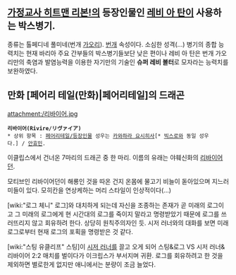 == [[가정교사 히트맨 리본!]]의 등장인물인 [[레비 아 탄]]이 사용하는 박스병기. ==

종류는 톨페디네 풀미네(번개 [[가오리]]). [[번개]] 속성이다. 소심한 성격(...)
병기의 종합 능력치는 현재 바리아 주요 간부들의 박스병기들보단 낮은 편이나 레비 아 탄은 번개 가오리만의 축염과 발염능력을 이용한 자기만의 기술인 '''슈퍼 레비 볼터'''로 모자라는 능력치를 보완하였다.

== 만화 [페어리 테일(만화)|페어리테일]의 드래곤 ==


attachment:/리바이어.jpg
 '''리바이어(Rivire/リヴァイア)'''
 * 상위 항목 : [[페어리테일/등장인물]] 성우는 [[카와하라 요시히사]][* [[빅스로]]와 동일 성우다.] / [[안효민]].
이클립스에서 건너온 7마리의 드래곤 중 한 마리. 이름의 유래는 야훼신화의 [[리바이어던]].

모티브인 리바이어던이 해룡인 것을 따온 건지 온몸에 물고기 비늘이 돋아있으며 지느러미들이 있다. 모히칸을 연상케하는 머리 스타일이 인상적이다(...)

[wiki:"로그 체니" 로그]와 대치하게 되는데 자신을 조종하는 존재가 곧 미래의 로그이고 그 미래의 로그에게 현 시간대의 로그를 죽이지 말라고 명령받았기 때문에 로그를 쓰러뜨리지 않고 회유하려 한다. 상당히 원칙주의자인 듯. 시저 러너와의 대화를 보면 미래 로그로부터 현재 로그의 포획을 명령받은 것 같다.

[wiki:"스팅 유클리프" 스팅]이 [[시저 러너]]를 끌고 오게 되어 스팅&로그 VS 시저 러너&리바이어 2:2 매치를 벌이다가 이크립스가 부서지며 귀환. 로그를 회유하려고 한 것을 제외하면 별로한게 없지만 애니에서는 분량이 조금 늘었다.

